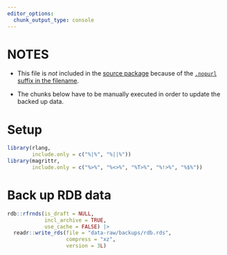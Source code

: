 ```yaml
---
editor_options:
  chunk_output_type: console
---
```


# NOTES

-   This file is *not* included in the [source package](https://r-pkgs.org/package-structure-state.html#source-package) because of the [`.nopurl` suffix in the
    filename](https://pkgpurl.rpkg.dev/reference/purl_rmd.html#-rmd-files-excluded-from-purling).

-   The chunks below have to be manually executed in order to update the backed up data.

# Setup

```r
library(rlang,
        include.only = c("%|%", "%||%"))
library(magrittr,
        include.only = c("%>%", "%<>%", "%T>%", "%!>%", "%$%"))
```

# Back up RDB data

```r
rdb::rfrnds(is_draft = NULL,
            incl_archive = TRUE,
            use_cache = FALSE) |>
  readr::write_rds(file = "data-raw/backups/rdb.rds",
                   compress = "xz",
                   version = 3L)
```
